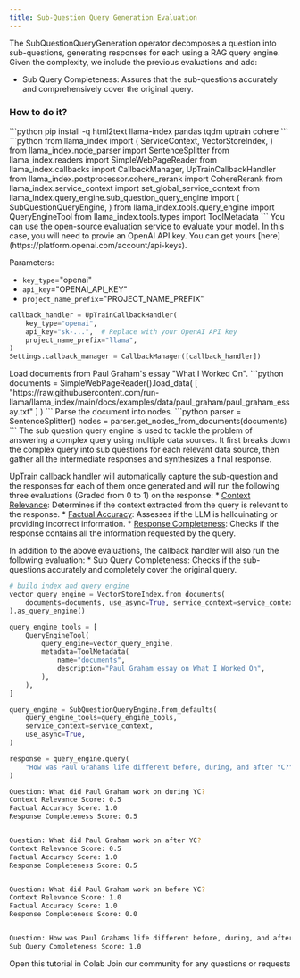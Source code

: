 ```yaml
---
title: Sub-Question Query Generation Evaluation
---
```

The SubQuestionQueryGeneration operator decomposes a question into sub-questions, generating responses for each using a RAG query engine. Given the complexity, we include the previous evaluations and add:
  * Sub Query Completeness: Assures that the sub-questions accurately and comprehensively cover the original query.

### How to do it?
<Steps>
  <Step title="Install UpTrain and LlamaIndex">
```python
pip install -q html2text llama-index pandas tqdm uptrain cohere
```
  </Step>
  <Step title="Import required libraries">
```python
from llama_index import (
    ServiceContext,
    VectorStoreIndex,
)
from llama_index.node_parser import SentenceSplitter
from llama_index.readers import SimpleWebPageReader
from llama_index.callbacks import CallbackManager, UpTrainCallbackHandler
from llama_index.postprocessor.cohere_rerank import CohereRerank
from llama_index.service_context import set_global_service_context
from llama_index.query_engine.sub_question_query_engine import (
    SubQuestionQueryEngine,
)
from llama_index.tools.query_engine import QueryEngineTool
from llama_index.tools.types import ToolMetadata
```
  </Step>
  <Step title="Setup UpTrain Open-Source Software (OSS)">
  You can use the open-source evaluation service to evaluate your model. In this case, you will need to provie an OpenAI API key. You can get yours [here](https://platform.openai.com/account/api-keys).

Parameters:
* `key_type`="openai"
* `api_key`="OPENAI_API_KEY"
* `project_name_prefix`="PROJECT_NAME_PREFIX"
```python
callback_handler = UpTrainCallbackHandler(
    key_type="openai",
    api_key="sk-...",  # Replace with your OpenAI API key
    project_name_prefix="llama",
)
Settings.callback_manager = CallbackManager([callback_handler])
```
  </Step>
  <Step title="Load and Parse Documents">
  Load documents from Paul Graham's essay "What I Worked On".
  ```python
  documents = SimpleWebPageReader().load_data(
    [
        "https://raw.githubusercontent.com/run-llama/llama_index/main/docs/examples/data/paul_graham/paul_graham_essay.txt"
    ]
)
  ```
  Parse the document into nodes.
```python
parser = SentenceSplitter()
nodes = parser.get_nodes_from_documents(documents)
```
  </Step>

<Step title = 'Sub-Question Query Generation Evaluation'>
  The sub question query engine is used to tackle the problem of answering a complex query using multiple data sources. It first breaks down the complex query into sub questions for each relevant data source, then gather all the intermediate responses and synthesizes a final response.

  UpTrain callback handler will automatically capture the sub-question and the responses for each of them once generated and will run the following three evaluations (Graded from 0 to 1) on the response:
    * [Context Relevance](/predefined-evaluations/context-awareness/context-relevance): Determines if the context extracted from the query is relevant to the response.
    * [Factual Accuracy](/predefined-evaluations/context-awareness/factual-accuracy): Assesses if the LLM is hallcuinating or providing incorrect information.
    * [Response Completeness](/predefined-evaluations//response-quality/response-completeness): Checks if the response contains all the information requested by the query.
  
  In addition to the above evaluations, the callback handler will also run the following evaluation:
    * Sub Query Completeness: Checks if the sub-questions accurately and completely cover the original query.

```python
# build index and query engine
vector_query_engine = VectorStoreIndex.from_documents(
    documents=documents, use_async=True, service_context=service_context
).as_query_engine()

query_engine_tools = [
    QueryEngineTool(
        query_engine=vector_query_engine,
        metadata=ToolMetadata(
            name="documents",
            description="Paul Graham essay on What I Worked On",
        ),
    ),
]

query_engine = SubQuestionQueryEngine.from_defaults(
    query_engine_tools=query_engine_tools,
    service_context=service_context,
    use_async=True,
)

response = query_engine.query(
    "How was Paul Grahams life different before, during, and after YC?"
)
```
```bash
Question: What did Paul Graham work on during YC?
Context Relevance Score: 0.5
Factual Accuracy Score: 1.0
Response Completeness Score: 0.5


Question: What did Paul Graham work on after YC?
Context Relevance Score: 0.5
Factual Accuracy Score: 1.0
Response Completeness Score: 0.5


Question: What did Paul Graham work on before YC?
Context Relevance Score: 1.0
Factual Accuracy Score: 1.0
Response Completeness Score: 0.0


Question: How was Paul Grahams life different before, during, and after YC?
Sub Query Completeness Score: 1.0
```
  </Step>
   
</Steps>


<CardGroup cols={2}>
  <Card
    title="Tutorial"
    href="https://colab.research.google.com/github/run-llama/llama_index/blob/main/docs/examples/callbacks/UpTrainCallback.ipynb"
    icon="infinity"
    color="#808080"
  >
    Open this tutorial in Colab
  </Card>
  <Card
    title="Have Questions?"
    href="https://join.slack.com/t/uptraincommunity/shared_invite/zt-1yih3aojn-CEoR_gAh6PDSknhFmuaJeg"
    icon="slack"
    color="#808080"
  >
    Join our community for any questions or requests
  </Card>
</CardGroup>


